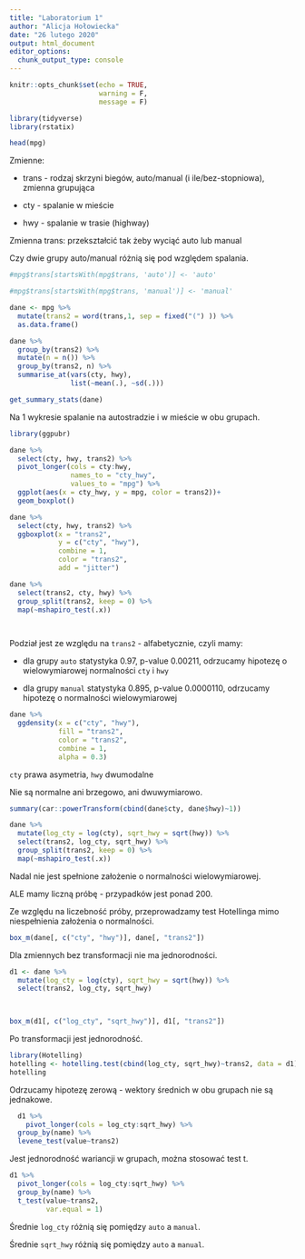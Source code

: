---
title: "Laboratorium 1"
author: "Alicja Hołowiecka"
date: "26 lutego 2020"
output: html_document
editor_options: 
  chunk_output_type: console
---

```{r setup, include=FALSE}
knitr::opts_chunk$set(echo = TRUE,
                      warning = F,
                      message = F)
```

```{r}
library(tidyverse)
library(rstatix)
```

```{r}
head(mpg)
```


Zmienne:

- trans - rodzaj skrzyni biegów, auto/manual (i ile/bez-stopniowa), zmienna grupująca

- cty - spalanie w mieście

- hwy - spalanie w trasie (highway)

Zmienna trans: przekształcić tak żeby wyciąć auto lub manual

Czy dwie grupy auto/manual różnią się pod względem spalania.

```{r}
#mpg$trans[startsWith(mpg$trans, 'auto')] <- 'auto'

#mpg$trans[startsWith(mpg$trans, 'manual')] <- 'manual'

```

```{r}
dane <- mpg %>% 
  mutate(trans2 = word(trans,1, sep = fixed("(") )) %>% 
  as.data.frame()

```

```{r}
dane %>% 
  group_by(trans2) %>%
  mutate(n = n()) %>% 
  group_by(trans2, n) %>% 
  summarise_at(vars(cty, hwy),
               list(~mean(.), ~sd(.))) 
```

```{r}
get_summary_stats(dane)
```

Na 1 wykresie spalanie na autostradzie i w mieście w obu grupach.

```{r}
library(ggpubr)
```

```{r}
dane %>% 
  select(cty, hwy, trans2) %>% 
  pivot_longer(cols = cty:hwy, 
               names_to = "cty_hwy",
               values_to = "mpg") %>% 
  ggplot(aes(x = cty_hwy, y = mpg, color = trans2))+
  geom_boxplot()
```

```{r}
dane %>% 
  select(cty, hwy, trans2) %>% 
  ggboxplot(x = "trans2", 
            y = c("cty", "hwy"), 
            combine = 1,
            color = "trans2",
            add = "jitter")
```


```{r}
dane %>%
  select(trans2, cty, hwy) %>% 
  group_split(trans2, keep = 0) %>% 
  map(~mshapiro_test(.x))

 
```

Podział jest ze względu na `trans2` - alfabetycznie, czyli mamy:

- dla grupy `auto` statystyka 0.97, p-value 0.00211, odrzucamy hipotezę o wielowymiarowej normalności `cty` i `hwy`

- dla grupy `manual` statystyka 0.895, p-value 0.0000110, odrzucamy hipotezę o normalności wielowymiarowej

```{r}
dane %>% 
  ggdensity(x = c("cty", "hwy"), 
            fill = "trans2",
            color = "trans2",
            combine = 1,
            alpha = 0.3)
```

`cty` prawa asymetria, `hwy` dwumodalne

Nie są normalne ani brzegowo, ani dwuwymiarowo.

```{r}
summary(car::powerTransform(cbind(dane$cty, dane$hwy)~1))
```

```{r}
dane %>% 
  mutate(log_cty = log(cty), sqrt_hwy = sqrt(hwy)) %>% 
  select(trans2, log_cty, sqrt_hwy) %>% 
  group_split(trans2, keep = 0) %>% 
  map(~mshapiro_test(.x))
```

Nadal nie jest spełnione założenie o normalności wielowymiarowej.

ALE mamy liczną próbę - przypadków jest ponad 200.

Ze względu na liczebność próby, przeprowadzamy test Hotellinga mimo niespełnienia założenia o normalności.

```{r}
box_m(dane[, c("cty", "hwy")], dane[, "trans2"])
```

Dla zmiennych bez transformacji nie ma jednorodności.

```{r}
d1 <- dane %>%
  mutate(log_cty = log(cty), sqrt_hwy = sqrt(hwy)) %>%
  select(trans2, log_cty, sqrt_hwy)
        


box_m(d1[, c("log_cty", "sqrt_hwy")], d1[, "trans2"])
```


Po transformacji jest jednorodność.

```{r}
library(Hotelling)
hotelling <- hotelling.test(cbind(log_cty, sqrt_hwy)~trans2, data = d1)
hotelling
```

Odrzucamy hipotezę zerową - wektory średnich w obu grupach nie są jednakowe.

```{r}
  d1 %>% 
    pivot_longer(cols = log_cty:sqrt_hwy) %>% 
  group_by(name) %>% 
  levene_test(value~trans2)
```

Jest jednorodność wariancji w grupach, można stosować test t.

```{r}
d1 %>% 
  pivot_longer(cols = log_cty:sqrt_hwy) %>% 
  group_by(name) %>% 
  t_test(value~trans2,
         var.equal = 1)
```

Średnie `log_cty` różnią się pomiędzy `auto` a `manual`.

Średnie `sqrt_hwy` różnią się pomiędzy `auto` a `manual`.